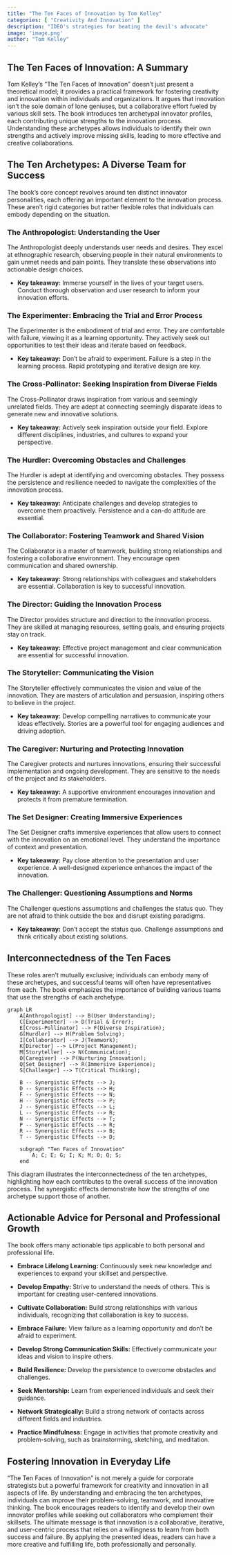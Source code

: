```yaml
---
title: "The Ten Faces of Innovation by Tom Kelley"
categories: [ "Creativity And Innovation" ]
description: "IDEO's strategies for beating the devil's advocate"
image: 'image.png'
author: "Tom Kelley"
---
```

## The Ten Faces of Innovation: A Summary

Tom Kelley's "The Ten Faces of Innovation" doesn't just present a theoretical model; it provides a practical framework for fostering creativity and innovation within individuals and organizations. It argues that innovation isn't the sole domain of lone geniuses, but a collaborative effort fueled by various skill sets. The book introduces ten archetypal innovator profiles, each contributing unique strengths to the innovation process. Understanding these archetypes allows individuals to identify their own strengths and actively improve missing skills, leading to more effective and creative collaborations.


## The Ten Archetypes: A Diverse Team for Success

The book's core concept revolves around ten distinct innovator personalities, each offering an important element to the innovation process. These aren't rigid categories but rather flexible roles that individuals can embody depending on the situation.

### The Anthropologist: Understanding the User

The Anthropologist deeply understands user needs and desires. They excel at ethnographic research, observing people in their natural environments to gain unmet needs and pain points. They translate these observations into actionable design choices.

* **Key takeaway:**  Immerse yourself in the lives of your target users.  Conduct thorough observation and user research to inform your innovation efforts.

### The Experimenter: Embracing the Trial and Error Process

The Experimenter is the embodiment of trial and error. They are comfortable with failure, viewing it as a learning opportunity. They actively seek out opportunities to test their ideas and iterate based on feedback.

* **Key takeaway:** Don't be afraid to experiment. Failure is a step in the learning process. Rapid prototyping and iterative design are key.

### The Cross-Pollinator: Seeking Inspiration from Diverse Fields

The Cross-Pollinator draws inspiration from various and seemingly unrelated fields.  They are adept at connecting seemingly disparate ideas to generate new and innovative solutions.

* **Key takeaway:** Actively seek inspiration outside your field.  Explore different disciplines, industries, and cultures to expand your perspective.


### The Hurdler: Overcoming Obstacles and Challenges

The Hurdler is adept at identifying and overcoming obstacles. They possess the persistence and resilience needed to navigate the complexities of the innovation process.

* **Key takeaway:**  Anticipate challenges and develop strategies to overcome them proactively.  Persistence and a can-do attitude are essential.


### The Collaborator: Fostering Teamwork and Shared Vision

The Collaborator is a master of teamwork, building strong relationships and fostering a collaborative environment.  They encourage open communication and shared ownership.

* **Key takeaway:** Strong relationships with colleagues and stakeholders are essential. Collaboration is key to successful innovation.


### The Director: Guiding the Innovation Process

The Director provides structure and direction to the innovation process. They are skilled at managing resources, setting goals, and ensuring projects stay on track.

* **Key takeaway:**  Effective project management and clear communication are essential for successful innovation.


### The Storyteller: Communicating the Vision

The Storyteller effectively communicates the vision and value of the innovation.  They are masters of articulation and persuasion, inspiring others to believe in the project.

* **Key takeaway:**  Develop compelling narratives to communicate your ideas effectively.  Stories are a powerful tool for engaging audiences and driving adoption.


### The Caregiver: Nurturing and Protecting Innovation

The Caregiver protects and nurtures innovations, ensuring their successful implementation and ongoing development.  They are sensitive to the needs of the project and its stakeholders.

* **Key takeaway:** A supportive environment encourages innovation and protects it from premature termination.


### The Set Designer: Creating Immersive Experiences

The Set Designer crafts immersive experiences that allow users to connect with the innovation on an emotional level. They understand the importance of context and presentation.

* **Key takeaway:**  Pay close attention to the presentation and user experience.  A well-designed experience enhances the impact of the innovation.


### The Challenger: Questioning Assumptions and Norms

The Challenger questions assumptions and challenges the status quo. They are not afraid to think outside the box and disrupt existing paradigms.

* **Key takeaway:**  Don't accept the status quo.  Challenge assumptions and think critically about existing solutions.


##  Interconnectedness of the Ten Faces

These roles aren't mutually exclusive; individuals can embody many of these archetypes, and successful teams will often have representatives from each.  The book emphasizes the importance of building various teams that use the strengths of each archetype.


```mermaid
graph LR
    A[Anthropologist] --> B(User Understanding);
    C[Experimenter] --> D(Trial & Error);
    E[Cross-Pollinator] --> F(Diverse Inspiration);
    G[Hurdler] --> H(Problem Solving);
    I[Collaborator] --> J(Teamwork);
    K[Director] --> L(Project Management);
    M[Storyteller] --> N(Communication);
    O[Caregiver] --> P(Nurturing Innovation);
    Q[Set Designer] --> R(Immersive Experience);
    S[Challenger] --> T(Critical Thinking);

    B -- Synergistic Effects --> J;
    D -- Synergistic Effects --> H;
    F -- Synergistic Effects --> N;
    H -- Synergistic Effects --> P;
    J -- Synergistic Effects --> L;
    L -- Synergistic Effects --> R;
    N -- Synergistic Effects --> T;
    P -- Synergistic Effects --> R;
    R -- Synergistic Effects --> B;
    T -- Synergistic Effects --> D;

    subgraph "Ten Faces of Innovation"
        A; C; E; G; I; K; M; O; Q; S;
    end
```

This diagram illustrates the interconnectedness of the ten archetypes, highlighting how each contributes to the overall success of the innovation process. The synergistic effects demonstrate how the strengths of one archetype support those of another.


## Actionable Advice for Personal and Professional Growth

The book offers many actionable tips applicable to both personal and professional life.

* **Embrace Lifelong Learning:** Continuously seek new knowledge and experiences to expand your skillset and perspective.

* **Develop Empathy:** Strive to understand the needs of others. This is important for creating user-centered innovations.

* **Cultivate Collaboration:** Build strong relationships with various individuals, recognizing that collaboration is key to success.

* **Embrace Failure:** View failure as a learning opportunity and don't be afraid to experiment.

* **Develop Strong Communication Skills:**  Effectively communicate your ideas and vision to inspire others.

* **Build Resilience:** Develop the persistence to overcome obstacles and challenges.

* **Seek Mentorship:** Learn from experienced individuals and seek their guidance.

* **Network Strategically:** Build a strong network of contacts across different fields and industries.

* **Practice Mindfulness:** Engage in activities that promote creativity and problem-solving, such as brainstorming, sketching, and meditation.


## Fostering Innovation in Everyday Life

"The Ten Faces of Innovation" is not merely a guide for corporate strategists but a powerful framework for creativity and innovation in all aspects of life. By understanding and embracing the ten archetypes, individuals can improve their problem-solving, teamwork, and innovative thinking. The book encourages readers to identify and develop their own innovator profiles while seeking out collaborators who complement their skillsets. The ultimate message is that innovation is a collaborative, iterative, and user-centric process that relies on a willingness to learn from both success and failure. By applying the presented ideas, readers can have a more creative and fulfilling life, both professionally and personally.

